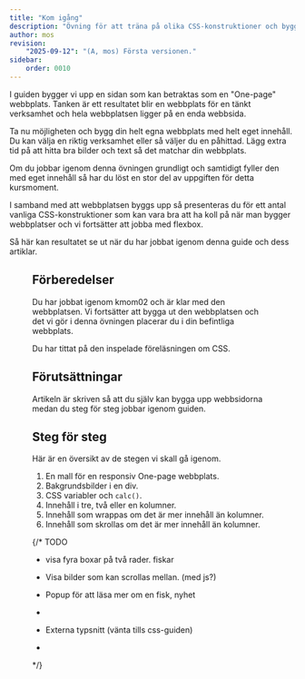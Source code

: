```yaml
---
title: "Kom igång" 
description: "Övning för att träna på olika CSS-konstruktioner och bygga en One-page webbplats."
author: mos
revision:
    "2025-09-12": "(A, mos) Första versionen."
sidebar:
    order: 0010
---
```





I guiden bygger vi upp en sidan som kan betraktas som en "One-page" webbplats. Tanken är ett resultatet blir en webbplats för en tänkt verksamhet och hela webbplatsen ligger på en enda webbsida.

Ta nu möjligheten och bygg din helt egna webbplats med helt eget innehåll. Du kan välja en riktig verksamhet eller så väljer du en påhittad. Lägg extra tid på att hitta bra bilder och text så det matchar din webbplats.

Om du jobbar igenom denna övningen grundligt och samtidigt fyller den med eget innehåll så har du löst en stor del av uppgiften för detta kursmoment.

I samband med att webbplatsen byggs upp så presenteras du för ett antal vanliga CSS-konstruktioner som kan vara bra att ha koll på när man bygger webbplatser och vi fortsätter att jobba med flexbox.

Så här kan resultatet se ut när du har jobbat igenom denna guide och dess artiklar.


<Figure 
    src={done}
    caption="Så här ser delar av den avslutande webbplatsen ut."
/>



## Förberedelser

Du har jobbat igenom kmom02 och är klar med den webbplatsen. Vi fortsätter att bygga ut den webbplatsen och det vi gör i denna övningen placerar du i din befintliga webbplats.

Du har tittat på den inspelade föreläsningen om CSS.



## Förutsättningar

Artikeln är skriven så att du själv kan bygga upp webbsidorna medan du steg för steg jobbar igenom guiden.



## Steg för steg

Här är en översikt av de stegen vi skall gå igenom.

1. En mall för en responsiv One-page webbplats.
1. Bakgrundsbilder i en div.
1. CSS variabler och `calc()`.
1. Innehåll i tre, två eller en kolumner.
1. Innehåll som wrappas om det är mer innehåll än kolumner.
1. Innehåll som skrollas om det är mer innehåll än kolumner.


{/*
TODO

* visa fyra boxar på två rader. fiskar
* Visa bilder som kan scrollas mellan. (med js?)
* Popup för att läsa mer om en fisk, nyhet
* 

* Externa typsnitt (vänta tills css-guiden)
* 
*/}
